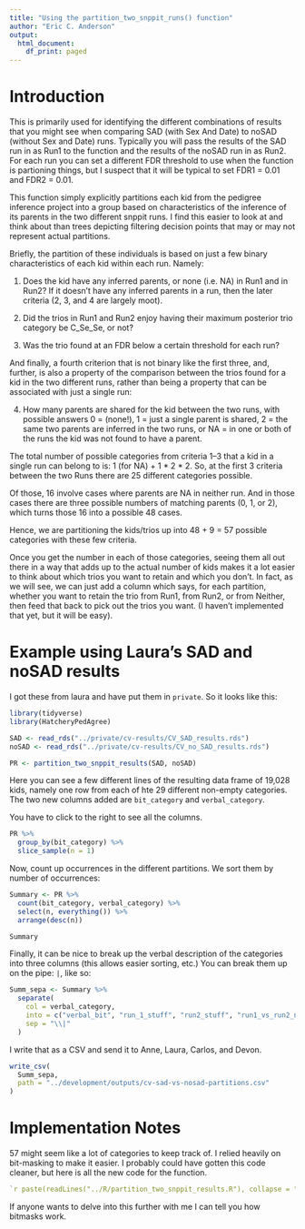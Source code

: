 ```yaml
---
title: "Using the partition_two_snppit_runs() function"
author: "Eric C. Anderson"
output:
  html_document:
    df_print: paged
---
```


# Introduction

This is primarily used for identifying the different combinations
of results that you might see when comparing SAD (with Sex And Date)
to noSAD (without Sex and Date) runs.  Typically you will pass the results of the SAD
run in as Run1 to the function and the results of the noSAD run in as
Run2.  For each run you can set a different FDR threshold to use when
the function is partioning things, but I suspect that it will be typical
to set FDR1 = 0.01 and FDR2 = 0.01.  


This function simply explicitly partitions each kid from the pedigree inference
project into a group based on characteristics of the inference of its parents in the
two different snppit runs.  I find this easier to look at and think about than
trees depicting filtering decision points that may or may not represent actual partitions.

Briefly, the partition of these individuals is based on just a few binary characteristics
of each kid within each run.  Namely:

1. Does the kid have any inferred parents, or none (i.e. NA) in Run1 and in Run2?  If
it doesn't have any inferred parents in a run, then the later criteria (2, 3, and 4 are
largely moot).

2. Did the trios in Run1 and Run2 enjoy having their maximum posterior trio category be C_Se_Se, or not?

3. Was the trio found at an FDR below a certain threshold for each run?

And finally, a fourth criterion that is not binary like the first three, and, further, is
also a property of the comparison between the trios found for a kid in the two different runs,
rather than being a property that can be associated with just a single run:

4. How many parents are shared for the kid between the two runs, with possible answers 0 = (none!), 1 = just a single parent is shared, 2 = the same two parents are inferred in the two runs, or NA = in one or both of the runs the kid was not found to have a parent.

The total number of possible categories from criteria 1--3 that a kid in a single run can
belong to is: 1 (for NA) + 1 * 2 * 2.  So, at the first 3 criteria between the two 
Runs there are 25 different categories possible.  

Of those, 16 involve cases where parents are NA in neither run.  And in those cases there
are three possible numbers of matching parents (0, 1, or 2), which turns those 16 into a possible
48 cases.  

Hence, we are partitioning the kids/trios up into 48 + 9 = 57 possible categories with these few
criteria.

Once you get the number in each of those categories, seeing them all out there in a way
that adds up to the actual number of kids makes it a lot easier to think about which trios you want
to retain and which you don't.  In fact, as we will see, we can just add a column which says, for
each partition, whether you want to retain the trio from Run1, from Run2, or from Neither, then
feed that back to pick out the trios you want.  (I haven't implemented that yet, but it will be easy).

# Example using Laura's SAD and noSAD results

I got these from laura and have put them in `private`.  So it looks like this:
```r
library(tidyverse)
library(HatcheryPedAgree)

SAD <- read_rds("../private/cv-results/CV_SAD_results.rds")
noSAD <- read_rds("../private/cv-results/CV_no_SAD_results.rds")

PR <- partition_two_snppit_results(SAD, noSAD)
```

Here you can see a few different lines of the resulting data frame of 19,028 kids, namely
one row from each of hte 29 different non-empty categories.  The
two new columns added are `bit_category` and `verbal_category`.

You have to click to the right to see all the columns.
```r
PR %>%
  group_by(bit_category) %>%
  slice_sample(n = 1)
```

Now, count up occurrences in the different partitions.  We sort them by number of occurrences:
```r
Summary <- PR %>%
  count(bit_category, verbal_category) %>%
  select(n, everything()) %>%
  arrange(desc(n))

Summary
```


Finally, it can be nice to break up the verbal description of the categories
into three columns (this allows easier sorting, etc.)  You can break them
up on the pipe: `|`, like so:
```r
Summ_sepa <- Summary %>%
  separate(
    col = verbal_category,
    into = c("verbal_bit", "run_1_stuff", "run2_stuff", "run1_vs_run2_num_shared_parents"),
    sep = "\\|"
  )
```

I write that as a CSV and send it to Anne, Laura, Carlos, and Devon.

```r
write_csv(
  Summ_sepa,
  path = "../development/outputs/cv-sad-vs-nosad-partitions.csv"
)
```

# Implementation Notes

57 might seem like a lot of categories to keep track of.  I relied heavily on
bit-masking to make it easier.  I probably could have gotten this code cleaner, but
here is all the new code for the function.  
```r
`r paste(readLines("../R/partition_two_snppit_results.R"), collapse = "\n")`
```

If anyone wants to delve into this further with me I can tell you how bitmasks work.

